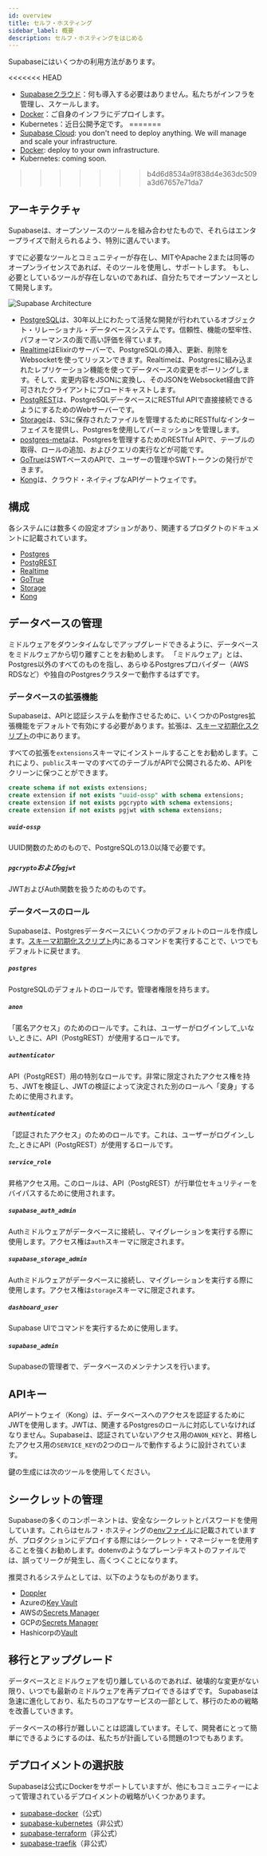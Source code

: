 ```yaml
---
id: overview
title: セルフ・ホスティング
sidebar_label: 概要
description: セルフ・ホスティングをはじめる
---
```



Supabaseにはいくつかの利用方法があります。

<<<<<<< HEAD
- [Supabaseクラウド](https://app.supabase.io)：何も導入する必要はありません。私たちがインフラを管理し、スケールします。
- [Docker](/docs/guides/hosting/docker)：ご自身のインフラにデプロイします。
- Kubernetes：近日公開予定です。
=======
- [Supabase Cloud](https://app.supabase.com): you don't need to deploy anything. We will manage and scale your infrastructure. 
- [Docker](/docs/guides/hosting/docker): deploy to your own infrastructure.
- Kubernetes: coming soon.
>>>>>>> b4d6d8534a9f838d4e363dc509a3d67657e71da7

## アーキテクチャ

Supabaseは、オープンソースのツールを組み合わせたもので、それらはエンタープライズで耐えられるよう、特別に選んでいます。

すでに必要なツールとコミュニティーが存在し、MITやApache 2または同等のオープンライセンスであれば、そのツールを使用し、サポートします。
もし、必要としているツールが存在しないのであれば、自分たちでオープンソースとして開発します。

![Supabase Architecture](/img/supabase-architecture.png)


- [PostgreSQL](https://www.postgresql.org/)は、30年以上にわたって活発な開発が行われているオブジェクト・リレーショナル・データベースシステムです。信頼性、機能の堅牢性、パフォーマンスの面で高い評価を得ています。
- [Realtime](https://github.com/supabase/realtime)はElixirのサーバーで、PostgreSQLの挿入、更新、削除をWebsocketを使ってリッスンできます。Realtimeは、Postgresに組み込まれたレプリケーション機能を使ってデータベースの変更をポーリングします。そして、変更内容をJSONに変換し、そのJSONをWebsocket経由で許可されたクライアントにブロードキャストします。
- [PostgREST](http://postgrest.org/)は、PostgreSQLデータベースにRESTful APIで直接接続できるようにするためのWebサーバーです。
- [Storage](https://github.com/supabase/storage-api)は、S3に保存されたファイルを管理するためにRESTfulなインターフェイスを提供し、Postgresを使用してパーミッションを管理します。
- [postgres-meta](https://github.com/supabase/postgres-meta)は、Postgresを管理するためのRESTful APIで、テーブルの取得、ロールの追加、およびクエリの実行などが可能です。
- [GoTrue](https://github.com/netlify/gotrue)はSWTベースのAPIで、ユーザーの管理やSWTトークンの発行ができます。
- [Kong](https://github.com/Kong/kong)は、クラウド・ネイティブなAPIゲートウェイです。


## 構成

各システムには数多くの設定オプションがあり、関連するプロダクトのドキュメントに記載されています。

- [Postgres](https://hub.docker.com/_/postgres/)
- [PostgREST](https://postgrest.org/en/stable/configuration.html)
- [Realtime](https://github.com/supabase/realtime#server-set-up)
- [GoTrue](https://github.com/supabase/gotrue)
- [Storage](https://github.com/supabase/storage-api)
- [Kong](https://docs.konghq.com/install/docker/)

## データベースの管理

ミドルウェアをダウンタイムなしでアップグレードできるように、データベースをミドルウェアから切り離すことをお勧めします。
「ミドルウェア」とは、Postgres以外のすべてのものを指し、あらゆるPostgresプロバイダー（AWS RDSなど）や独自のPostgresクラスターで動作するはずです。

### データベースの拡張機能

Supabaseは、APIと認証システムを動作させるために、いくつかのPostgres拡張機能をデフォルトで有効にする必要があります。拡張は、[スキーマ初期化スクリプト](https://github.com/supabase/supabase/blob/master/docker/volumes/db/init/00-initial-schema.sql)の中にあります。

すべての拡張を`extensions`スキーマにインストールすることをお勧めします。これにより、`public`スキーマのすべてのテーブルがAPIで公開されるため、APIをクリーンに保つことができます。

```sql
create schema if not exists extensions;
create extension if not exists "uuid-ossp" with schema extensions;
create extension if not exists pgcrypto with schema extensions;
create extension if not exists pgjwt with schema extensions;
```

##### `uuid-ossp`

UUID関数のためのもので、PostgreSQLの13.0以降で必要です。


##### `pgcrypto`および`pgjwt`


JWTおよびAuth関数を扱うためのものです。

### データベースのロール

Supabaseは、Postgresデータベースにいくつかのデフォルトのロールを作成します。[スキーマ初期化スクリプト](https://github.com/supabase/supabase/blob/master/docker/volumes/db/init/00-initial-schema.sql)内にあるコマンドを実行することで、いつでもデフォルトに戻せます。

##### `postgres`

PostgreSQLのデフォルトのロールです。管理者権限を持ちます。

##### `anon`

「匿名アクセス」のためのロールです。これは、ユーザーがログインして_いない_ときに、API（PostgREST）が使用するロールです。

##### `authenticator`

API（PostgREST）用の特別なロールです。非常に限定されたアクセス権を持ち、JWTを検証し、JWTの検証によって決定された別のロールへ「変身」するために使用されます。

##### `authenticated`

「認証されたアクセス」のためのロールです。これは、ユーザーがログイン_した_ときにAPI（PostgREST）が使用するロールです。

##### `service_role`

昇格アクセス用。このロールは、API（PostgREST）が行単位セキュリティーをバイパスするために使用されます。

##### `supabase_auth_admin`

Authミドルウェアがデータベースに接続し、マイグレーションを実行する際に使用します。アクセス権は`auth`スキーマに限定されます。

##### `supabase_storage_admin`

Authミドルウェアがデータベースに接続し、マイグレーションを実行する際に使用します。アクセス権は`storage`スキーマに限定されます。

##### `dashboard_user`

Supabase UIでコマンドを実行するために使用します。

##### `supabase_admin`

Supabaseの管理者で、データベースのメンテナンスを行います。

## APIキー

APIゲートウェイ（Kong）は、データベースへのアクセスを認証するためにJWTを使用します。JWTは、関連するPostgresのロールに対応していなければなりません。Supabaseは、認証されていないアクセス用の`ANON_KEY`と、昇格したアクセス用の`SERVICE_KEY`の2つのロールで動作するように設計されています。

鍵の生成には次のツールを使用してください。

<JwtGenerator />

## シークレットの管理

Supabaseの多くのコンポーネントは、安全なシークレットとパスワードを使用しています。これらはセルフ・ホスティングの[envファイル](https://github.com/supabase/supabase/blob/master/docker/.env.example)に記載されていますが、プロダクションにデプロイする際にはシークレット・マネージャーを使用することを強くお勧めします。dotenvのようなプレーンテキストのファイルでは、誤ってリークが発生し、高くつくことになります。

推奨されるシステムとしては、以下のようなものがあります。

- [Doppler](https://www.doppler.com/)
- Azureの[Key Vault](https://docs.microsoft.com/en-us/azure/key-vault/general/overview)
- AWSの[Secrets Manager](https://aws.amazon.com/secrets-manager/)
- GCPの[Secrets Manager](https://cloud.google.com/secret-manager)
- Hashicorpの[Vault](https://www.hashicorp.com/products/vault)

## 移行とアップグレード

データベースとミドルウェアを切り離しているのであれば、破壊的な変更がない限り、いつでも最新のミドルウェアを再デプロイできるはずです。
Supabaseは急速に進化しており、私たちのコアなサービスの一部として、移行のための戦略を改善していきます。

データベースの移行が難しいことは認識しています。そして、開発者にとって簡単にできるようにするのは、私たちが計画している問題の1つでもあります。

## デプロイメントの選択肢

Supabaseは公式にDockerをサポートしていますが、他にもコミュニティーによって管理されているデプロイメントの戦略がいくつかあります。

- [supabase-docker](/docs/guides/hosting/docker)（公式）
- [supabase-kubernetes](https://github.com/supabase-community/supabase-kubernetes)（非公式）
- [supabase-terraform](https://github.com/supabase-community/supabase-terraform)（非公式）
- [supabase-traefik](https://github.com/supabase-community/supabase-traefik)（非公式）
